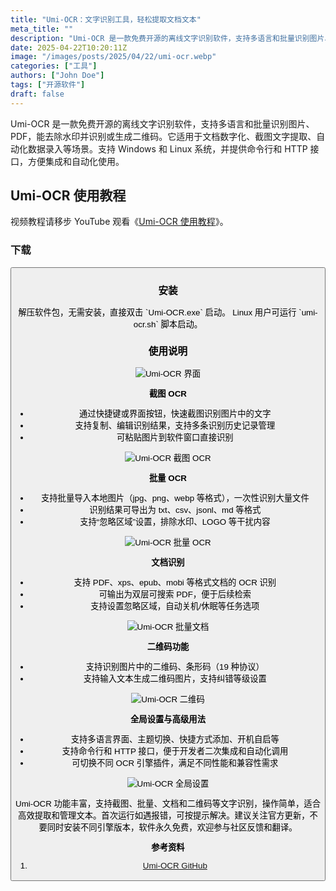 ```yaml
---
title: "Umi-OCR：文字识别工具，轻松提取文档文本"
meta_title: ""
description: "Umi-OCR 是一款免费开源的离线文字识别软件，支持多语言和批量识别图片、PDF，能去除水印并识别或生成二维码。它适用于文档数字化、截图文字提取、自动化数据录入等场景。支持 Windows 和 Linux 系统，并提供命令行和 HTTP 接口，方便集成和自动化使用。"
date: 2025-04-22T10:20:11Z
image: "/images/posts/2025/04/22/umi-ocr.webp"
categories: ["工具"]
authors: ["John Doe"]
tags: ["开源软件"]
draft: false
---
```


Umi-OCR 是一款免费开源的离线文字识别软件，支持多语言和批量识别图片、PDF，能去除水印并识别或生成二维码。它适用于文档数字化、截图文字提取、自动化数据录入等场景。支持 Windows 和 Linux 系统，并提供命令行和 HTTP 接口，方便集成和自动化使用。

## Umi-OCR 使用教程

<Notice type="note">视频教程请移步 YouTube 观看《[Umi-OCR 使用教程](https://youtu.be/jCkAg3s-BMo)》。</Notice>

### 下载

<Button label="Umi-OCR 下载" link="https://github.com/hiroi-sora/Umi-OCR/tree/v2.1.5?tab=readme-ov-file#%E4%B8%8B%E8%BD%BD%E5%8F%91%E8%A1%8C%E7%89%88" style="solid" />

### 安装

<Tabs client:load>
   <Tab name="Windows">
      解压软件包，无需安装，直接双击 `Umi-OCR.exe` 启动。
   </Tab>
   <Tab name="Linux">
      Linux 用户可运行 `umi-ocr.sh` 脚本启动。
   </Tab>
</Tabs>

### 使用说明

<Image
   src="/images/posts/2025/04/22/umi-ocr-gui.webp"
   alt="Umi-OCR 界面"
/>

**截图 OCR**

- 通过快捷键或界面按钮，快速截图识别图片中的文字
- 支持复制、编辑识别结果，支持多条识别历史记录管理
- 可粘贴图片到软件窗口直接识别

<Image
   src="/images/posts/2025/04/22/umi-ocr-jie-tu-ocr.webp"
   alt="Umi-OCR 截图 OCR"
/>

**批量 OCR**

- 支持批量导入本地图片（jpg、png、webp 等格式），一次性识别大量文件
- 识别结果可导出为 txt、csv、jsonl、md 等格式
- 支持“忽略区域”设置，排除水印、LOGO 等干扰内容

<Image
   src="/images/posts/2025/04/22/umi-ocr-pi-liang-ocr.webp"
   alt="Umi-OCR 批量 OCR"
/>

**文档识别**

- 支持 PDF、xps、epub、mobi 等格式文档的 OCR 识别
- 可输出为双层可搜索 PDF，便于后续检索
- 支持设置忽略区域，自动关机/休眠等任务选项

<Image
   src="/images/posts/2025/04/22/umi-ocr-pi-liang-wen-dang.webp"
   alt="Umi-OCR 批量文档"
/>

**二维码功能**

- 支持识别图片中的二维码、条形码（19 种协议）
- 支持输入文本生成二维码图片，支持纠错等级设置

<Image
   src="/images/posts/2025/04/22/umi-ocr-er-wei-ma.webp"
   alt="Umi-OCR 二维码"
/>

**全局设置与高级用法**

- 支持多语言界面、主题切换、快捷方式添加、开机自启等
- 支持命令行和 HTTP 接口，便于开发者二次集成和自动化调用
- 可切换不同 OCR 引擎插件，满足不同性能和兼容性需求

<Image
   src="/images/posts/2025/04/22/umi-ocr-quan-ju-she-zhi.webp"
   alt="Umi-OCR 全局设置"
/>

Umi-OCR 功能丰富，支持截图、批量、文档和二维码等文字识别，操作简单，适合高效提取和管理文本。首次运行如遇报错，可按提示解决。建议关注官方更新，不要同时安装不同引擎版本，软件永久免费，欢迎参与社区反馈和翻译。

**参考资料**

1. [Umi-OCR GitHub](https://github.com/hiroi-sora/Umi-OCR)